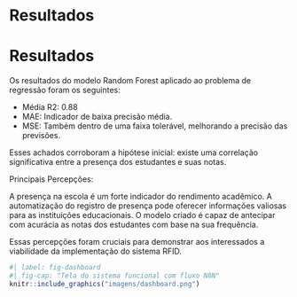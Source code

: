 # Resultados

# Resultados

Os resultados do modelo Random Forest aplicado ao problema de regressão foram os seguintes:

- Média R2: 0.88
- MAE: Indicador de baixa precisão média.
- MSE: Também dentro de uma faixa tolerável, melhorando a precisão das previsões.

Esses achados corroboram a hipótese inicial: existe uma correlação significativa entre a presença dos estudantes e suas notas.

Principais Percepções:

A presença na escola é um forte indicador do rendimento acadêmico.
A automatização do registro de presença pode oferecer informações valiosas para as instituições educacionais.
O modelo criado é capaz de antecipar com acurácia as notas dos estudantes com base na sua frequência.

Essas percepções foram cruciais para demonstrar aos interessados a viabilidade da implementação do sistema RFID.

```r
#| label: fig-dashboard
#| fig-cap: "Tela do sistema funcional com fluxo N8N"
knitr::include_graphics("imagens/dashboard.png")
```
